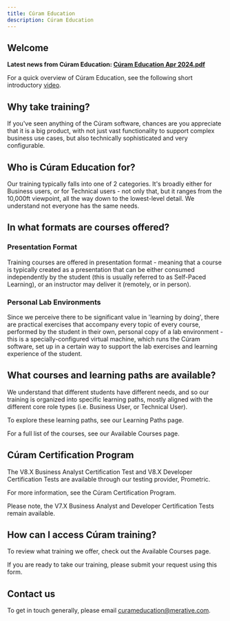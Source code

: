 ```yaml
---
title: Cúram Education
description: Cúram Education
---
```


## Welcome

**Latest news from Cúram Education: [Cúram Education Apr 2024.pdf](/pdf/education/CuramEducationBulletinApr2024.pdf)**

For a quick overview of Cúram Education, see the following short introductory <a href="https://youtu.be/3H9YaVM0au0" target="_blank" >video</a>.

## Why take training?

If you've seen anything of the Cúram software, chances are you appreciate that it is a big product, with not just vast functionality to support complex business use cases, but also technically sophisticated and very configurable.

## Who is Cúram Education for?

Our training typically falls into one of 2 categories. It's broadly either for Business users, or for Technical users - not only that, but it ranges from the 10,000ft viewpoint, all the way down to the lowest-level detail. We understand not everyone has the same needs.

## In what formats are courses offered?

### Presentation Format

Training courses are offered in presentation format - meaning that a course is typically created as a presentation that can be either consumed independently by the student (this is usually referred to as Self-Paced Learning), or an instructor may deliver it (remotely, or in person).

### Personal Lab Environments

Since we perceive there to be significant value in 'learning by doing', there are practical exercises that accompany every topic of every course, performed by the student in their own, personal copy of a lab environment - this is a specially-configured virtual machine, which runs the Cúram software, set up in a certain way to support the lab exercises and learning experience of the student.

## What courses and learning paths are available?

We understand that different students have different needs, and so our training is organized into specific learning paths, mostly aligned with the different core role types (i.e. Business User, or Technical User).

To explore these learning paths, see our <Link to="/spm/education/learning_paths">Learning Paths</Link> page.

For a full list of the courses, see our <Link to="/spm/education/training_courses">Available Courses</Link> page.

## Cúram Certification Program

The V8.X Business Analyst Certification Test and V8.X Developer Certification Tests are available through our testing provider, Prometric.

For more information, see the <Link to="/spm/education/certification">Cúram Certification Program</Link>.

Please note, the V7.X Business Analyst and Developer Certification Tests remain available.

## How can I access Cúram training?

To review what training we offer, check out the <Link to="/spm/education/training_courses">Available Courses</Link> page.

If you are ready to take our training, please submit your request using <Link to="https://forms.monday.com/forms/fcd145f6d2d4d8d6dd4237dc0dd33d3e">this form</Link>.

## Contact us

To get in touch generally, please email [curameducation@merative.com](mailto:curameducation@merative.com).